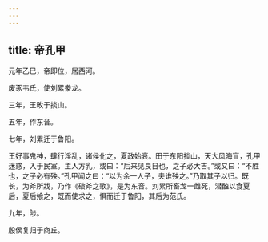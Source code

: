 ```yaml
---
---
---
```

title: 帝孔甲
---



元年乙巳，帝即位，居西河。

废豕韦氏，使刘累豢龙。

三年，王畋于掞山。

五年，作东音。

七年，刘累迁于鲁阳。

王好事鬼神，肆行淫乱，诸侯化之，夏政始衰。田于东阳掞山，天大风晦盲，孔甲迷惑，入于民室。主人方乳，或曰：“后来见良日也，之子必大吉。”或又曰：“不胜也，之子必有殃。”孔甲闻之曰：“以为余一人子，夫谁殃之。”乃取其子以归。既长，为斧所戕，乃作《破斧之歌》，是为东音。刘累所畜龙一雌死，潜醢以食夏后，夏后飨之，既而使求之，惧而迁于鲁阳，其后为范氏。

九年，陟。

殷侯复归于商丘。
